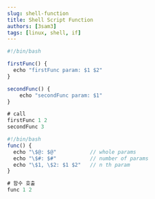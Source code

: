 ```yaml
---
slug: shell-function
title: Shell Script Function
authors: [3sam3]
tags: [linux, shell, if]
---
```


```js
#!/bin/bash

firstFunc() {
  echo "firstFunc param: $1 $2"
}

secondFunc() {
	echo "secondFunc param: $1"
}

# call
firstFunc 1 2
secondFunc 3
```


```js
#!/bin/bash
func() {
  echo "\$@: $@"           // whole params
  echo "\$#: $#"           // number of params
  echo "\$1, \$2: $1 $2"   // n th param
}

# 함수 호출
func 1 2
```